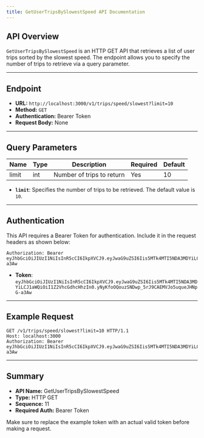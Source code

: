 ```yaml
---
title: GetUserTripsBySlowestSpeed API Documentation
---
```


## API Overview

`GetUserTripsBySlowestSpeed` is an HTTP GET API that retrieves a list of user trips sorted by the slowest speed. The endpoint allows you to specify the number of trips to retrieve via a query parameter.

---

## Endpoint

- **URL:** `http://localhost:3000/v1/trips/speed/slowest?limit=10`
- **Method:** `GET`
- **Authentication:** Bearer Token
- **Request Body:** None

---

## Query Parameters

| Name  | Type | Description               | Required | Default |
|-------|------|---------------------------|----------|---------|
| limit | int  | Number of trips to return | Yes      | 10      |

- **`limit`**: Specifies the number of trips to be retrieved. The default value is `10`.

---

## Authentication

This API requires a Bearer Token for authentication. Include it in the request headers as shown below:

```http
Authorization: Bearer eyJhbGciOiJIUzI1NiIsInR5cCI6IkpXVCJ9.eyJwaG9uZSI6Iis5MTk4MTI5NDA3MDYiLCJ1aWQiOiI1Z2VhcGdhcHhzIn0.yNyKfoOQouzSNDwp_5rJ9CAEMVJo5uqueJHNpG-a3Aw
```

- **Token**: `eyJhbGciOiJIUzI1NiIsInR5cCI6IkpXVCJ9.eyJwaG9uZSI6Iis5MTk4MTI5NDA3MDYiLCJ1aWQiOiI1Z2VhcGdhcHhzIn0.yNyKfoOQouzSNDwp_5rJ9CAEMVJo5uqueJHNpG-a3Aw`

---

## Example Request

```http
GET /v1/trips/speed/slowest?limit=10 HTTP/1.1
Host: localhost:3000
Authorization: Bearer eyJhbGciOiJIUzI1NiIsInR5cCI6IkpXVCJ9.eyJwaG9uZSI6Iis5MTk4MTI5NDA3MDYiLCJ1aWQiOiI1Z2VhcGdhcHhzIn0.yNyKfoOQouzSNDwp_5rJ9CAEMVJo5uqueJHNpG-a3Aw
```

---

## Summary

- **API Name:** GetUserTripsBySlowestSpeed
- **Type:** HTTP GET
- **Sequence:** 11
- **Required Auth:** Bearer Token

Make sure to replace the example token with an actual valid token before making a request.
